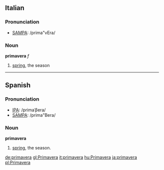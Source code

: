 ==Italian==
===Pronunciation===
*[[w:SAMPA|SAMPA]]: /prima"vEra/
===Noun===
'''primavera''' ''f''

# [[spring]], the season

----
==Spanish==
===Pronunciation===
*[[w:IPA|IPA]]: /primaˈβera/
*[[w:SAMPA|SAMPA]]: /prima"Bera/

===Noun===
'''primavera'''

# [[spring]], the season.

[[de:primavera]]
[[gl:Primavera]]
[[it:primavera]]
[[hu:Primavera]]
[[ja:primavera]]
[[pl:Primavera]]